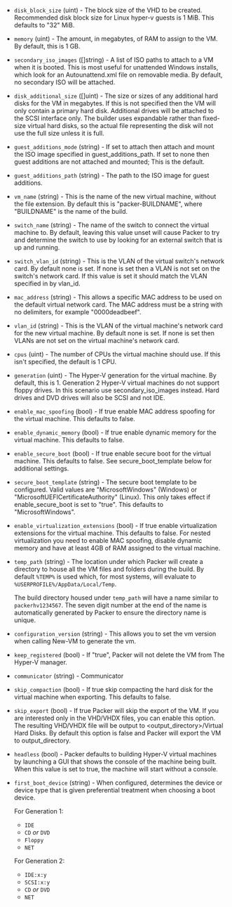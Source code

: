 <!-- Code generated from the comments of the CommonConfig struct in builder/hyperv/common/config.go; DO NOT EDIT MANUALLY -->

-   `disk_block_size` (uint) - The block size of the VHD to be created.
    Recommended disk block size for Linux hyper-v guests is 1 MiB. This
    defaults to "32" MiB.
    
-   `memory` (uint) - The amount, in megabytes, of RAM to assign to the
    VM. By default, this is 1 GB.
    
-   `secondary_iso_images` ([]string) - A list of ISO paths to
    attach to a VM when it is booted. This is most useful for unattended
    Windows installs, which look for an Autounattend.xml file on removable
    media. By default, no secondary ISO will be attached.
    
-   `disk_additional_size` ([]uint) - The size or sizes of any
    additional hard disks for the VM in megabytes. If this is not specified
    then the VM will only contain a primary hard disk. Additional drives
    will be attached to the SCSI interface only. The builder uses
    expandable rather than fixed-size virtual hard disks, so the actual
    file representing the disk will not use the full size unless it is
    full.
    
-   `guest_additions_mode` (string) - If set to attach then attach and
    mount the ISO image specified in guest_additions_path. If set to
    none then guest additions are not attached and mounted; This is the
    default.
    
-   `guest_additions_path` (string) - The path to the ISO image for guest
    additions.
    
-   `vm_name` (string) - This is the name of the new virtual machine,
    without the file extension. By default this is "packer-BUILDNAME",
    where "BUILDNAME" is the name of the build.
    
-   `switch_name` (string) - The name of the switch to connect the virtual
    machine to. By default, leaving this value unset will cause Packer to
    try and determine the switch to use by looking for an external switch
    that is up and running.
    
-   `switch_vlan_id` (string) - This is the VLAN of the virtual switch's
    network card. By default none is set. If none is set then a VLAN is not
    set on the switch's network card. If this value is set it should match
    the VLAN specified in by vlan_id.
    
-   `mac_address` (string) - This allows a specific MAC address to be used on
    the default virtual network card. The MAC address must be a string with
    no delimiters, for example "0000deadbeef".
    
-   `vlan_id` (string) - This is the VLAN of the virtual machine's network
    card for the new virtual machine. By default none is set. If none is set
    then VLANs are not set on the virtual machine's network card.
    
-   `cpus` (uint) - The number of CPUs the virtual machine should use. If
    this isn't specified, the default is 1 CPU.
    
-   `generation` (uint) - The Hyper-V generation for the virtual machine. By
    default, this is 1. Generation 2 Hyper-V virtual machines do not support
    floppy drives. In this scenario use secondary_iso_images instead. Hard
    drives and DVD drives will also be SCSI and not IDE.
    
-   `enable_mac_spoofing` (bool) - If true enable MAC address spoofing
    for the virtual machine. This defaults to false.
    
-   `enable_dynamic_memory` (bool) - If true enable dynamic memory for
    the virtual machine. This defaults to false.
    
-   `enable_secure_boot` (bool) - If true enable secure boot for the
    virtual machine. This defaults to false. See secure_boot_template
    below for additional settings.
    
-   `secure_boot_template` (string) - The secure boot template to be
    configured. Valid values are "MicrosoftWindows" (Windows) or
    "MicrosoftUEFICertificateAuthority" (Linux). This only takes effect if
    enable_secure_boot is set to "true". This defaults to "MicrosoftWindows".
    
-   `enable_virtualization_extensions` (bool) - If true enable
    virtualization extensions for the virtual machine. This defaults to
    false. For nested virtualization you need to enable MAC spoofing,
    disable dynamic memory and have at least 4GB of RAM assigned to the
    virtual machine.
    
-   `temp_path` (string) - The location under which Packer will create a directory to house all the
    VM files and folders during the build. By default `%TEMP%` is used
    which, for most systems, will evaluate to
    `%USERPROFILE%/AppData/Local/Temp`.
    
    The build directory housed under `temp_path` will have a name similar to
    `packerhv1234567`. The seven digit number at the end of the name is
    automatically generated by Packer to ensure the directory name is
    unique.
    
-   `configuration_version` (string) - This allows you to set the vm version when calling New-VM to generate
    the vm.
    
-   `keep_registered` (bool) - If "true", Packer will not delete the VM from
    The Hyper-V manager.
    
-   `communicator` (string) - Communicator
-   `skip_compaction` (bool) - If true skip compacting the hard disk for
    the virtual machine when exporting. This defaults to false.
    
-   `skip_export` (bool) - If true Packer will skip the export of the VM.
    If you are interested only in the VHD/VHDX files, you can enable this
    option. The resulting VHD/VHDX file will be output to
    <output_directory>/Virtual Hard Disks. By default this option is false
    and Packer will export the VM to output_directory.
    
-   `headless` (bool) - Packer defaults to building Hyper-V virtual
    machines by launching a GUI that shows the console of the machine being
    built. When this value is set to true, the machine will start without a
    console.
    
-   `first_boot_device` (string) - When configured, determines the device or device type that is given preferential
    treatment when choosing a boot device.
    
    For Generation 1:
      - `IDE`
      - `CD` *or* `DVD`
      - `Floppy`
      - `NET`
    
    For Generation 2:
      - `IDE:x:y`
      - `SCSI:x:y`
      - `CD` *or* `DVD`
      - `NET`
    
